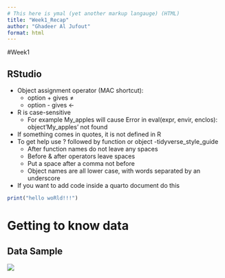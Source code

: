 ```yaml
---
# This here is ymal (yet another markup langauge) (HTML)
title: "Week1_Recap"
author: "Ghadeer Al Jufout"
format: html
---
```


#Week1 

## RStudio
* Object assignment operator (MAC shortcut):
  * option + gives ≠
  * option - gives <- 
* R is case-sensitive 
  * For example My_apples will cause Error in eval(expr, envir, enclos):                   object'My_apples' not found
* If something comes in quotes, it is not defined in R 
* To get help use ? followed by function or object 
-tidyverse_style_guide
  - After function names do not leave any spaces 
  - Before & after operators leave spaces 
  - Put a space after a comma not before
  - Object names are all lower case, with words separated by an underscore
* If you want to add code inside a quarto document do this
    
```r
print("hello woRld!!!")
```

# Getting to know data
## Data Sample
![](data_sample.png)
    